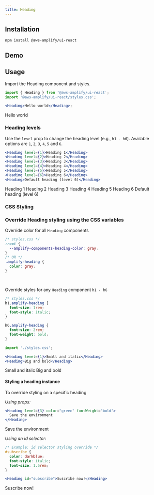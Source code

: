 ```yaml
---
title: Heading
---
```



## Installation

```
npm install @aws-amplify/ui-react
```

## Demo

<HeadingDemo />

## Usage

Import the Heading component and styles.

```jsx
import { Heading } from '@aws-amplify/ui-react';
import '@aws-amplify/ui-react/styles.css';

<Heading>Hello world</Heading>;
```

<Heading>Hello world</Heading>

### Heading levels

Use the `level` prop to change the heading level (e.g., `h1 - h6`). Available options are `1`, `2`, `3`, `4`, `5` and `6`.

```jsx
<Heading level={1}>Heading 1</Heading>
<Heading level={2}>Heading 2</Heading>
<Heading level={3}>Heading 3</Heading>
<Heading level={4}>Heading 4</Heading>
<Heading level={5}>Heading 5</Heading>
<Heading level={6}>Heading 6</Heading>
<Heading>Default heading (level 6)</Heading>
```

<Heading level={1}>Heading 1</Heading>
<Heading level={2}>Heading 2</Heading>
<Heading level={3}>Heading 3</Heading>
<Heading level={4}>Heading 4</Heading>
<Heading level={5}>Heading 5</Heading>
<Heading level={6}>Heading 6</Heading>
<Heading>Default heading (level 6)</Heading>

### CSS Styling

### Override Heading styling using the CSS variables

Override color for all `Heading` components

```css
/* styles.css */
:root {
  --amplify-components-heading-color: gray;
}
/* OR */
.amplify-heading {
  color: gray;
}
```

<br />

Override styles for any `Heading` component `h1 - h6`

```css
/* styles.css */
h1.amplify-heading {
  font-size: 1rem;
  font-style: italic;
}

h6.amplify-heading {
  font-size: 2rem;
  font-weight: bold;
}
```

```jsx
import './styles.css';

<Heading level={1}>Small and italic</Heading>
<Heading>Big and bold</Heading>
```

<Heading fontSize="1rem" fontStyle="italic">
  Small and italic
</Heading>
<Heading fontSize="2rem" fontWeight="bold">
  Big and bold
</Heading>

<br />

#### Styling a heading instance

To override styling on a specific heading

_Using props:_

```jsx
<Heading level={3} color="green" fontWeight="bold">
  Save the environment
</Heading>
```

<Heading level={3} color="green" fontWeight="bold">
  Save the environment
</Heading>

_Using an id selector:_

```css
/* Example: id selector styling override */
#subscribe {
  color: darkblue;
  font-style: italic;
  font-size: 1.5rem;
}
```

```jsx
<Heading id="subscribe">Suscribe now!</Heading>
```

<Heading id="subscribe">Suscribe now!</Heading>
